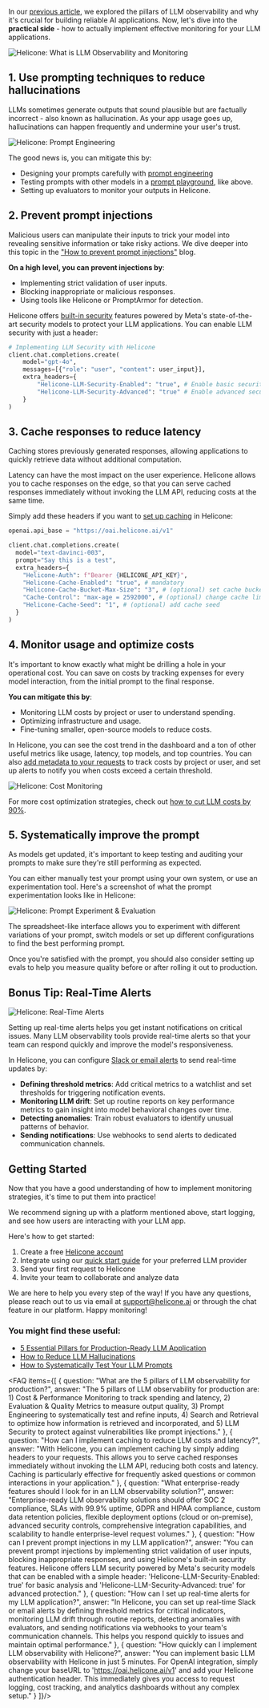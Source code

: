In our <a href="https://www.helicone.ai/blog/llm-observability" target="_blank" rel="noopener">previous article</a>, we explored the pillars of LLM observability and why it's crucial for building reliable AI applications. Now, let's dive into the **practical side** - how to actually implement effective monitoring for your LLM applications.

![Helicone: What is LLM Observability and Monitoring](/static/blog/llm-observability-cover.webp)


## 1. Use prompting techniques to reduce hallucinations

LLMs sometimes generate outputs that sound plausible but are factually incorrect - also known as hallucination. As your app usage goes up, hallucinations can happen frequently and undermine your user's trust.

![Helicone: Prompt Engineering](/static/blog/best-practices-for-llm-observability/prompt-engineering.webp)

The good news is, you can mitigate this by:

- Designing your prompts carefully with <a href="https://www.helicone.ai/blog/prompt-engineering-tools" target="_blank" rel="noopener">prompt engineering</a>
- Testing prompts with other models in a <a href="https://docs.helicone.ai/features/prompts/editor" target="_blank" rel="noopener">prompt playground</a>, like above. 
- Setting up evaluators to monitor your outputs in Helicone.

## 2. Prevent prompt injections

Malicious users can manipulate their inputs to trick your model into revealing sensitive information or take risky actions. We dive deeper into this topic in the <a href="https://www.helicone.ai/blog/preventing-prompt-injection" target="_blank" rel="noopener">"How to prevent prompt injections"</a> blog.

**On a high level, you can prevent injections by**:

- Implementing strict validation of user inputs.
- Blocking inappropriate or malicious responses.
- Using tools like Helicone or PromptArmor for detection.

Helicone offers <a href="https://docs.helicone.ai/features/advanced-usage/llm-security" target="_blank" rel="noopener">built-in security</a> features powered by Meta's state-of-the-art security models to protect your LLM applications. You can enable LLM security with just a header:

```python
# Implementing LLM Security with Helicone
client.chat.completions.create(
    model="gpt-4o",
    messages=[{"role": "user", "content": user_input}],
    extra_headers={
        "Helicone-LLM-Security-Enabled": "true", # Enable basic security analysis
        "Helicone-LLM-Security-Advanced": "true" # Enable advanced security analysis
    }
)
```

## 3. Cache responses to reduce latency

Caching stores previously generated responses, allowing applications to quickly retrieve data without additional computation.

Latency can have the most impact on the user experience. Helicone allows you to cache responses on the edge, so that you can serve cached responses immediately without invoking the LLM API, reducing costs at the same time.

Simply add these headers if you want to <a href="https://docs.helicone.ai/features/advanced-usage/caching" target="_blank" rel="noopener">set up caching</a> in Helicone:

```python
openai.api_base = "https://oai.helicone.ai/v1"

client.chat.completions.create(
  model="text-davinci-003",
  prompt="Say this is a test",
  extra_headers={
    "Helicone-Auth": f"Bearer {HELICONE_API_KEY}",
    "Helicone-Cache-Enabled": "true", # mandatory
    "Helicone-Cache-Bucket-Max-Size": "3", # (optional) set cache bucket size to 3
    "Cache-Control": "max-age = 2592000", # (optional) change cache limit
    "Helicone-Cache-Seed": "1", # (optional) add cache seed
  }
)
```

## 4. Monitor usage and optimize costs

It's important to know exactly what might be drilling a hole in your operational cost. You can save on costs by tracking expenses for every model interaction, from the initial prompt to the final response.

**You can mitigate this by**:

- Monitoring LLM costs by project or user to understand spending.
- Optimizing infrastructure and usage.
- Fine-tuning smaller, open-source models to reduce costs.


In Helicone, you can see the cost trend in the dashboard and a ton of other useful metrics like usage, latency, top models, and top countries. You can also <a href="https://docs.helicone.ai/features/advanced-usage/custom-properties" target="_blank" rel="noopener">add metadata to your requests</a> to track costs by project or user, and set up alerts to notify you when costs exceed a certain threshold.

![Helicone: Cost Monitoring](/static/blog/best-practices-for-llm-observability/anomaly-detection.webp)

For more cost optimization strategies, check out <a href="https://www.helicone.ai/blog/monitor-and-optimize-llm-costs" target="_blank" rel="noopener">how to cut LLM costs by 90%</a>.

## 5. Systematically improve the prompt

As models get updated, it's important to keep testing and auditing your prompts to make sure they're still performing as expected.

You can either manually test your prompt using your own system, or use an experimentation tool. Here's a screenshot of what the prompt experimentation looks like in Helicone: 

![Helicone: Prompt Experiment & Evaluation](/static/blog/best-practices-for-llm-observability/prompt-experiments.webp)

The spreadsheet-like interface allows you to experiment with different variations of your prompt, switch models or set up different configurations to find the best performing prompt. 

Once you're satisfied with the prompt, you should also consider setting up evals to help you measure quality before or after rolling it out to production.

## Bonus Tip: Real-Time Alerts

![Helicone: Real-Time Alerts](/static/blog/best-practices-for-llm-observability/alerts.webp)

Setting up real-time alerts helps you get instant notifications on critical issues. Many LLM observability tools provide real-time alerts so that your team can respond quickly and improve the model's responsiveness.

In Helicone, you can configure <a href="https://www.helicone.ai/changelog/20240910-slack-alerts" target="_blank" rel="noopener">Slack or email alerts</a> to send real-time updates by:

- **Defining threshold metrics**: Add critical metrics to a watchlist and set thresholds for triggering notification events.
- **Monitoring LLM drift**: Set up routine reports on key performance metrics to gain insight into model behavioral changes over time.
- **Detecting anomalies**: Train robust evaluators to identify unusual patterns of behavior.
- **Sending notifications**: Use webhooks to send alerts to dedicated communication channels.

## Getting Started

Now that you have a good understanding of how to implement monitoring strategies, it's time to put them into practice! 

We recommend signing up with a platform mentioned above, start logging, and see how users are interacting with your LLM app.

Here's how to get started:

1. Create a free <a href="https://helicone.ai/signup" target="_blank" rel="noopener">Helicone account</a>
2. Integrate using our <a href="https://docs.helicone.ai/getting-started/quick-start#quick-start" target="_blank" rel="noopener">quick start guide</a> for your preferred LLM provider
3. Send your first request to Helicone
4. Invite your team to collaborate and analyze data

We are here to help you every step of the way! If you have any questions, please reach out to us via email at [support@helicone.ai](mailto:support@helicone.ai) or through the chat feature in our platform. Happy monitoring!

### You might find these useful: 

- <a href="https://www.helicone.ai/blog/llm-observability" target="_blank" rel="noopener">5 Essential Pillars for Production-Ready LLM Application</a>
- <a href="https://www.helicone.ai/blog/how-to-reduce-llm-hallucination" target="_blank" rel="noopener">How to Reduce LLM Hallucinations</a>
- <a href="https://www.helicone.ai/blog/test-your-llm-prompts" target="_blank" rel="noopener">How to Systematically Test Your LLM Prompts</a>

<FAQ items={[
  {
    question: "What are the 5 pillars of LLM observability for production?",
    answer: "The 5 pillars of LLM observability for production are: 1) Cost & Performance Monitoring to track spending and latency, 2) Evaluation & Quality Metrics to measure output quality, 3) Prompt Engineering to systematically test and refine inputs, 4) Search and Retrieval to optimize how information is retrieved and incorporated, and 5) LLM Security to protect against vulnerabilities like prompt injections."
  },
  {
    question: "How can I implement caching to reduce LLM costs and latency?",
    answer: "With Helicone, you can implement caching by simply adding headers to your requests. This allows you to serve cached responses immediately without invoking the LLM API, reducing both costs and latency. Caching is particularly effective for frequently asked questions or common interactions in your application."
  },
  {
    question: "What enterprise-ready features should I look for in an LLM observability solution?",
    answer: "Enterprise-ready LLM observability solutions should offer SOC 2 compliance, SLAs with 99.9% uptime, GDPR and HIPAA compliance, custom data retention policies, flexible deployment options (cloud or on-premise), advanced security controls, comprehensive integration capabilities, and scalability to handle enterprise-level request volumes."
  },
  {
    question: "How can I prevent prompt injections in my LLM application?",
    answer: "You can prevent prompt injections by implementing strict validation of user inputs, blocking inappropriate responses, and using Helicone's built-in security features. Helicone offers LLM security powered by Meta's security models that can be enabled with a simple header: 'Helicone-LLM-Security-Enabled: true' for basic analysis and 'Helicone-LLM-Security-Advanced: true' for advanced protection."
  },
  {
    question: "How can I set up real-time alerts for my LLM application?",
    answer: "In Helicone, you can set up real-time Slack or email alerts by defining threshold metrics for critical indicators, monitoring LLM drift through routine reports, detecting anomalies with evaluators, and sending notifications via webhooks to your team's communication channels. This helps you respond quickly to issues and maintain optimal performance."
  },
  {
    question: "How quickly can I implement LLM observability with Helicone?",
    answer: "You can implement basic LLM observability with Helicone in just 5 minutes. For OpenAI integration, simply change your baseURL to 'https://oai.helicone.ai/v1' and add your Helicone authentication header. This immediately gives you access to request logging, cost tracking, and analytics dashboards without any complex setup."
  }
]}/>

<Questions />